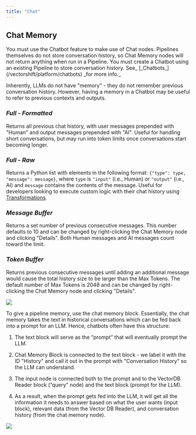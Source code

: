 ```yaml
---
title: "Chat"
---
```


## Chat Memory

<Note>
    You must use the Chatbot feature to make use of Chat nodes. Pipelines themselves do not store conversation history, so Chat Memory nodes will not return anything when run in a Pipeline. You must create a Chatbot using an existing Pipeline to store conversation history. See_ [_Chatbots_](/vectorshift/platform/chatbots) _for more info._
</Note>

Inherently, LLMs do not have "memory" - they do not remember previous conversation history. However, having a memory in a Chatbot may be useful to refer to previous contexts and outputs.

### _Full - Formatted_

Returns all previous chat history, with user messages prepended with "Human" and output messages prepended with "AI". Useful for handling short conversations, but may run into token limits once conversations start becoming longer.

### _Full - Raw_

Returns a Python list with elements in the following format: `{"type": type, "message": message}`, where `type` is `"input"` (i.e., Human) or `"output"` (i.e., AI) and `message` contains the contents of the message. Useful for developers looking to execute custom logic with their chat history using [Transformations](/vectorshift/platform/transformations).

### _Message Buffer_

Returns a set number of previous consecutive messages. This number defaults to 10 and can be changed by right-clicking the Chat Memory node and clicking "Details". Both Human messages and AI messages count toward the limit.

### _Token Buffer_

Returns previous consecutive messages until adding an additional message would cause the total history size to be larger than the Max Tokens. The default number of Max Tokens is 2048 and can be changed by right-clicking the Chat Memory node and clicking "Details".

![](/images/18.webp)

To give a pipeline memory, use the chat memory block. Essentially, the chat memory takes the text in historical conversations which can be fed back into a prompt for an LLM. Hence, chatbots often have this structure:

1. The text block will serve as the “prompt” that will eventually prompt the LLM.

2. Chat Memory Block is connected to the text block - we label it with the ID "History" and call it out in the prompt with "Conversation History" so the LLM can understand.

3. The input node is connected both to the prompt and to the VectorDB Reader block (“query” node) and the text block (prompt for the LLM).

4. As a result, when the prompt gets fed into the LLM, it will get all the information it needs to answer based on what the user wants (input block), relevant data (from the Vector DB Reader), and conversation history (from the chat memory node).

![](/images/19.png)
